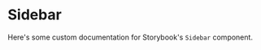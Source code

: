 

<Meta component="Sidebar" title="Addons/Docs/Sidebar" />

# Sidebar

Here's some custom documentation for Storybook's `Sidebar` component.

<Preview>
  <Story name="simple" height="150px">
    <Sidebar
      menu={standardData.menu}
      stories={withRootData.stories}
      storyId={withRootData.storyId}
    />
  </Story>
</Preview>

<Preview>
  <Story name="isLoading" height="150px">
    <Sidebar menu={standardData.menu} stories={{}} isLoading />
  </Story>
</Preview>
